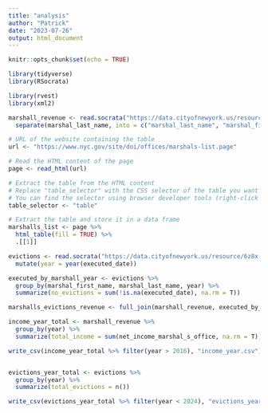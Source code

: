 ```yaml
---
title: "analysis"
author: "Patrick"
date: "2023-07-26"
output: html_document
---
```


```r
knitr::opts_chunk$set(echo = TRUE)

library(tidyverse)
library(RSocrata)

library(rvest)
library(xml2)
```

```r

marshall_revenue <- read.socrata("https://data.cityofnewyork.us/resource/7ewi-9cdf.csv") %>% 
  separate(marshal_last_name, into = c("marshal_last_name", "marshal_first init"), sep = ", | \\(")

```

```r
# URL of the website containing the table
url <- "https://www.nyc.gov/site/doi/offices/marshals-list.page"

# Read the HTML content of the page
page <- read_html(url)

# Extract the table from the HTML content
# Replace "table_selector" with the CSS selector of the table you want to scrape
# You can find the selector using browser developer tools (right-click on the table and inspect)
table_selector <- "table"

# Extract the table and store it in a data frame
marshalls_list <- page %>%
  html_table(fill = TRUE) %>% 
  .[[1]]

```

```r
evictions <- read.socrata("https://data.cityofnewyork.us/resource/6z8x-wfk4.csv") %>% 
  mutate(year = year(executed_date))

executed_by_marshall_year <- evictions %>% 
  group_by(marshal_first_name, marshal_last_name, year) %>% 
  summarize(no_evictions = sum(!is.na(executed_date), na.rm = T))

```

```r
marshalls_evictions_revenue <- full_join(marshall_revenue, executed_by_marshall_year, by = c("marshal_last_name" = "marshal_last_name", "year" = "year"))
```

```r

income_year_total <- marshall_revenue %>% 
  group_by(year) %>% 
  summarize(total_income = sum(net_income_marshal_s_office, na.rm = T))

write_csv(income_year_total %>% filter(year > 2016), "income_year.csv")


evictions_year_total <- evictions %>% 
  group_by(year) %>% 
  summarize(total_evictions = n())

write_csv(evictions_year_total %>% filter(year < 2024), "evictions_year.csv")

```

